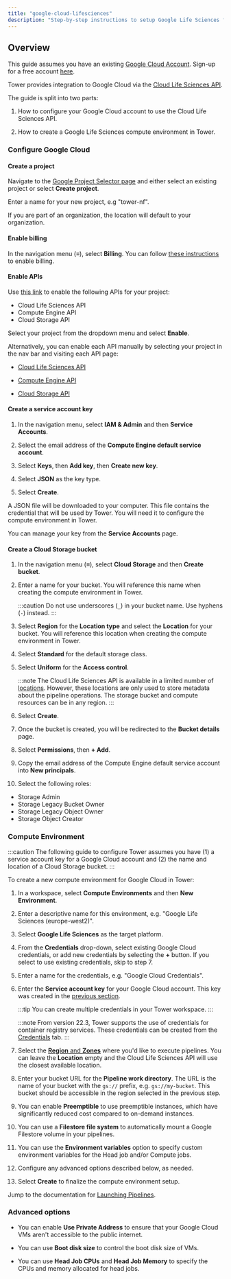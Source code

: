 ```yaml
---
title: "google-cloud-lifesciences"
description: "Step-by-step instructions to setup Google Life Sciences for Nextflow Tower."
---
```


## Overview

This guide assumes you have an existing [Google Cloud Account](https://console.cloud.google.com). Sign-up for a free account [here](https://cloud.google.com/).

Tower provides integration to Google Cloud via the [Cloud Life Sciences API](https://cloud.google.com/life-sciences/docs/reference/rest).

The guide is split into two parts:

1. How to configure your Google Cloud account to use the Cloud Life Sciences API.

2. How to create a Google Life Sciences compute environment in Tower.

### Configure Google Cloud

#### Create a project

Navigate to the [Google Project Selector page](https://console.cloud.google.com/projectselector2) and either select an existing project or select **Create project**.

Enter a name for your new project, e.g "tower-nf".

If you are part of an organization, the location will default to your organization.

#### Enable billing

In the navigation menu (**≡**), select **Billing**. You can follow [these instructions](https://cloud.google.com/billing/docs/how-to/modify-project) to enable billing.

#### Enable APIs

Use [this link](https://console.cloud.google.com/flows/enableapi?apiid=lifesciences.googleapis.com%2Ccompute.googleapis.com%2Cstorage-api.googleapis.com) to enable the following APIs for your project:

- Cloud Life Sciences API
- Compute Engine API
- Cloud Storage API

Select your project from the dropdown menu and select **Enable**.

Alternatively, you can enable each API manually by selecting your project in the nav bar and visiting each API page:

- [Cloud Life Sciences API](https://console.cloud.google.com/marketplace/product/google/lifesciences.googleapis.com)

- [Compute Engine API](https://console.cloud.google.com/marketplace/product/google/compute.googleapis.com)

- [Cloud Storage API](https://console.cloud.google.com/marketplace/product/google/storage-api.googleapis.com)

#### Create a service account key

1. In the navigation menu, select **IAM & Admin** and then **Service Accounts**.

2. Select the email address of the **Compute Engine default service account**.

3. Select **Keys**, then **Add key**, then **Create new key**.

4. Select **JSON** as the key type.

5. Select **Create**.

A JSON file will be downloaded to your computer. This file contains the credential that will be used by Tower. You will need it to configure the compute environment in Tower.

You can manage your key from the **Service Accounts** page.

#### Create a Cloud Storage bucket

1. In the navigation menu (**≡**), select **Cloud Storage** and then **Create bucket**.

2. Enter a name for your bucket. You will reference this name when creating the compute environment in Tower.

   :::caution
   Do not use underscores (`_`) in your bucket name. Use hyphens (`-`) instead.
   :::

3. Select **Region** for the **Location type** and select the **Location** for your bucket. You will reference this location when creating the compute environment in Tower.

4. Select **Standard** for the default storage class.

5. Select **Uniform** for the **Access control**.

   :::note
   The Cloud Life Sciences API is available in a limited number of [locations](https://cloud.google.com/life-sciences/docs/concepts/locations). However, these locations are only used to store metadata about the pipeline operations. The storage bucket and compute resources can be in any region.
   :::

6. Select **Create**.

7. Once the bucket is created, you will be redirected to the **Bucket details** page.

8. Select **Permissions**, then **+ Add**.

9. Copy the email address of the Compute Engine default service account into **New principals**.

10. Select the following roles:

- Storage Admin
- Storage Legacy Bucket Owner
- Storage Legacy Object Owner
- Storage Object Creator

### Compute Environment

:::caution
The following guide to configure Tower assumes you have (1) a service account key for a Google Cloud account and (2) the name and location of a Cloud Storage bucket.
:::

To create a new compute environment for Google Cloud in Tower:

1. In a workspace, select **Compute Environments** and then **New Environment**.

2. Enter a descriptive name for this environment, e.g. "Google Life Sciences (europe-west2)".

3. Select **Google Life Sciences** as the target platform.

4. From the **Credentials** drop-down, select existing Google Cloud credentials, or add new credentials by selecting the **+** button. If you select to use existing credentials, skip to step 7.

5. Enter a name for the credentials, e.g. "Google Cloud Credentials".

6. Enter the **Service account key** for your Google Cloud account. This key was created in the [previous section](#create-a-service-account-key).

   :::tip
   You can create multiple credentials in your Tower workspace.
   :::

   :::note
   From version 22.3, Tower supports the use of credentials for container registry services. These credentials can be created from the [Credentials](../credentials/overview.mdx) tab.
   :::

7. Select the [**Region** and **Zones**](https://cloud.google.com/compute/docs/regions-zones#available) where you'd like to execute pipelines. You can leave the **Location** empty and the Cloud Life Sciences API will use the closest available location.

8. Enter your bucket URL for the **Pipeline work directory**. The URL is the name of your bucket with the `gs://` prefix, e.g. `gs://my-bucket`. This bucket should be accessible in the region selected in the previous step.

9. You can enable **Preemptible** to use preemptible instances, which have significantly reduced cost compared to on-demand instances.

10. You can use a **Filestore file system** to automatically mount a Google Filestore volume in your pipelines.

11. You can use the **Environment variables** option to specify custom environment variables for the Head job and/or Compute jobs.

12. Configure any advanced options described below, as needed.

13. Select **Create** to finalize the compute environment setup.

Jump to the documentation for [Launching Pipelines](../launch/launchpad.mdx).

### Advanced options

- You can enable **Use Private Address** to ensure that your Google Cloud VMs aren't accessible to the public internet.

- You can use **Boot disk size** to control the boot disk size of VMs.

- You can use **Head Job CPUs** and **Head Job Memory** to specify the CPUs and memory allocated for head jobs.
